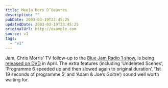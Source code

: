 ```yaml
---
title: Meeja Hors D’Oeuvres
description: ""
pubDate: 2003-03-19T23:45:25
updatedDate: 2003-03-19T23:45:25
originalUrl: http://example.com
source: v1
tags:
  - "v1"
---
```


Jam, Chris Morris&#8217; TV follow-up to the [Blue Jam Radio 1 show][1], is being [released on DVD][2] in April. The extra features (including &#8216;Undeleted Scenes&#8217;, &#8216;Programme 6 speeded up and then slowed again to original duration&#8217;, &#8216;1st 19 seconds of programme 5&#8217; and &#8216;Adam & Joe&#8217;s Goitre&#8217;) sound well worth waiting for.

[1]: http://cabinessence.cream.org/ "Cream.org: Jam Festival (Blue Jam episodes in Real Audio)"
[2]: http://www.amazon.co.uk/exec/obidos/ASIN/B00008IATN/ohsky "Amazon.co.uk: Jam DVD"
